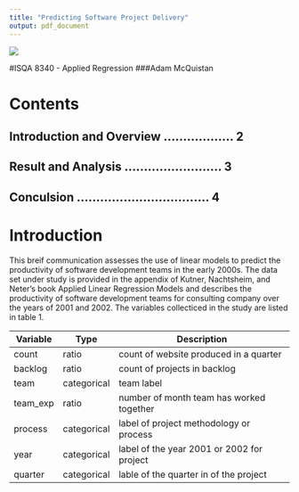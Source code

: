 ```yaml
---
title: "Predicting Software Project Delivery"
output: pdf_document
---
```



\centering

![](img/UNO.png)

#ISQA 8340 - Applied Regression
###Adam McQuistan

\raggedright

\clearpage

# Contents

## Introduction and Overview .................. 2

## Result and Analysis ......................... 3

## Conculsion .................................. 4


\clearpage

# Introduction

This breif communication assesses the use of linear models to predict the productivity of software development teams in the early 2000s.  The data set under study is provided in the appendix of Kutner, Nachtsheim, and Neter's book Applied Linear Regression Models and describes the productivity of software development teams for consulting company over the years of 2001 and 2002.  The variables collecticed in the study are listed in table 1. 

| Variable |  Type       |                Description                 |
|----------|-------------|--------------------------------------------|
| count    | ratio       | count of website produced in a quarter     |
| backlog  | ratio       | count of projects in backlog               |
| team     | categorical | team label                                 |
| team_exp | ratio       | number of month team has worked together   |
| process  | categorical | label of project methodology or process    |
| year     | categorical | label of the year 2001 or 2002 for project | 
| quarter  | categorical | lable of the quarter in of the project     |










































